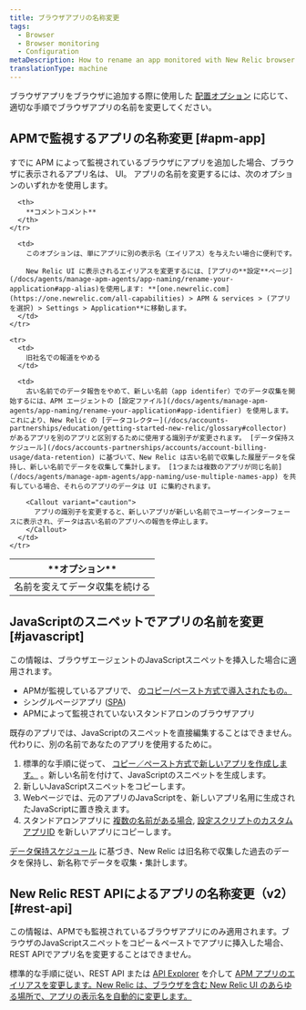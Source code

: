 ```yaml
---
title: ブラウザアプリの名称変更
tags:
  - Browser
  - Browser monitoring
  - Configuration
metaDescription: How to rename an app monitored with New Relic browser monitoring.
translationType: machine
---
```


ブラウザアプリをブラウザに追加する際に使用した [配置オプション](/docs/browser/new-relic-browser/installation-configuration/add-apps-new-relic-browser) に応じて、適切な手順でブラウザアプリの名前を変更してください。

## APMで監視するアプリの名称変更 [#apm-app]

すでに APM によって監視されているブラウザにアプリを追加した場合、ブラウザに表示されるアプリ名は、 <InlinePopover type="apm"/>UI。 アプリの名前を変更するには、次のオプションのいずれかを使用します。

<table>
  <thead>
    <tr>
      <th style={{ width: "200px" }}>
        **オプション**
      </th>

      <th>
        **コメントコメント**
      </th>
    </tr>
  </thead>

  <tbody>
    <tr>
      <td>
        名前を変えてデータ収集を続ける
      </td>

      <td>
        このオプションは、単にアプリに別の表示名（エイリアス）を与えたい場合に便利です。

        New Relic UI に表示されるエイリアスを変更するには、[アプリの**設定**ページ](/docs/agents/manage-apm-agents/app-naming/rename-your-application#app-alias)を使用します: **[one.newrelic.com](https://one.newrelic.com/all-capabilities) > APM & services > (アプリを選択) > Settings > Application**に移動します。
      </td>
    </tr>

    <tr>
      <td>
        旧社名での報道をやめる
      </td>

      <td>
        古い名前でのデータ報告をやめて、新しい名前（app identifer）でのデータ収集を開始するには、APM エージェントの [設定ファイル](/docs/agents/manage-apm-agents/app-naming/rename-your-application#app-identifier) を使用します。これにより、New Relic の [データコレクター](/docs/accounts-partnerships/education/getting-started-new-relic/glossary#collector) があるアプリを別のアプリと区別するために使用する識別子が変更されます。 [データ保持スケジュール](/docs/accounts-partnerships/accounts/account-billing-usage/data-retention) に基づいて、New Relic は古い名前で収集した履歴データを保持し、新しい名前でデータを収集して集計します。 [1つまたは複数のアプリが同じ名前](/docs/agents/manage-apm-agents/app-naming/use-multiple-names-app) を共有している場合、それらのアプリのデータは UI に集約されます。

        <Callout variant="caution">
          アプリの識別子を変更すると、新しいアプリが新しい名前でユーザーインターフェースに表示され、データは古い名前のアプリへの報告を停止します。
        </Callout>
      </td>
    </tr>
  </tbody>
</table>

## JavaScriptのスニペットでアプリの名前を変更 [#javascript]

この情報は、ブラウザエージェントのJavaScriptスニペットを挿入した場合に適用されます。

* APMが監視しているアプリで、 [のコピー/ペースト方式で導入されたもの。](/docs/browser/new-relic-browser/installation-configuration/add-apps-new-relic-browser#copy-paste-app)
* シングルページアプリ ([SPA](/docs/browser/single-page-app-monitoring/get-started/add-apps-single-page-app-monitoring))
* APMによって監視されていないスタンドアロンのブラウザアプリ

既存のアプリでは、JavaScriptのスニペットを直接編集することはできません。代わりに、別の名前であなたのアプリを使用するために。

1. 標準的な手順に従って、 [コピー／ペースト方式で新しいアプリを作成します。](/docs/browser/new-relic-browser/installation-configuration/add-apps-new-relic-browser#copy-paste-app) 。新しい名前を付けて、JavaScriptのスニペットを生成します。
2. 新しいJavaScriptスニペットをコピーします。
3. Webページでは、元のアプリのJavaScriptを、新しいアプリ名用に生成されたJavaScriptに置き換えます。
4. スタンドアロンアプリに [複数の名前がある場合](/docs/agents/manage-apm-agents/app-naming/use-multiple-names-app), [設定スクリプトのカスタムアプリID](/docs/browser/new-relic-browser/installation-configuration/copy-browser-monitoring-license-key-app-id) を新しいアプリにコピーします。

[データ保持スケジュール](/docs/accounts-partnerships/accounts/account-billing-usage/data-retention) に基づき、New Relic は旧名称で収集した過去のデータを保持し、新名称でデータを収集・集計します。

## New Relic REST APIによるアプリの名称変更（v2） [#rest-api]

この情報は、APMでも監視されているブラウザアプリにのみ適用されます。ブラウザのJavaScriptスニペットをコピー＆ペーストでアプリに挿入した場合、REST APIでアプリ名を変更することはできません。

標準的な手順に従い、REST API または [API Explorer](https://rpm.newrelic.com/api/explore/applications/update) を介して [APM アプリのエイリアスを変更します。New Relic は、ブラウザを含む New Relic UI のあらゆる場所で、アプリの表示名を自動的に変更します。](/docs/apis/rest-api-v2/application-examples-v2/change-alias-your-application-v2)

[](/docs/apis/rest-api-v2/application-examples-v2/change-alias-your-application-v2)